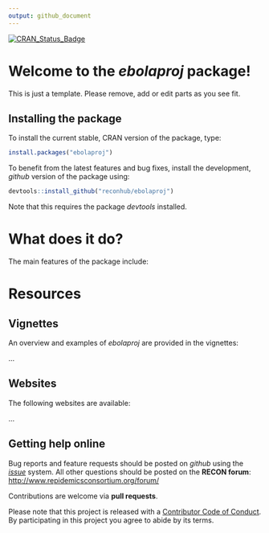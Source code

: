 ```yaml
---
output: github_document
---
```


[![CRAN_Status_Badge](http://www.r-pkg.org/badges/version/ebolaproj)](https://cran.r-project.org/package=ebolaproj)

# Welcome to the *ebolaproj* package!

This is just a template. Please remove, add or edit parts as you see fit.

## Installing the package

To install the current stable, CRAN version of the package, type:
```r
install.packages("ebolaproj")
```

To benefit from the latest features and bug fixes, install the development, *github* version of the package using:
```r
devtools::install_github("reconhub/ebolaproj")
```

Note that this requires the package *devtools* installed.


# What does it do?

The main features of the package include:



# Resources

## Vignettes

An overview and examples of *ebolaproj* are provided in the vignettes:

...

## Websites

The following websites are available:

...

## Getting help online

Bug reports and feature requests should be posted on *github* using the [*issue*](http://github.com/reconhub/ebolaproj/issues) system. All other questions should be posted on the **RECON forum**: <br>
[http://www.repidemicsconsortium.org/forum/](http://www.repidemicsconsortium.org/forum/)

Contributions are welcome via **pull requests**.

Please note that this project is released with a [Contributor Code of Conduct](CONDUCT.md). By participating in this project you agree to abide by its terms.

